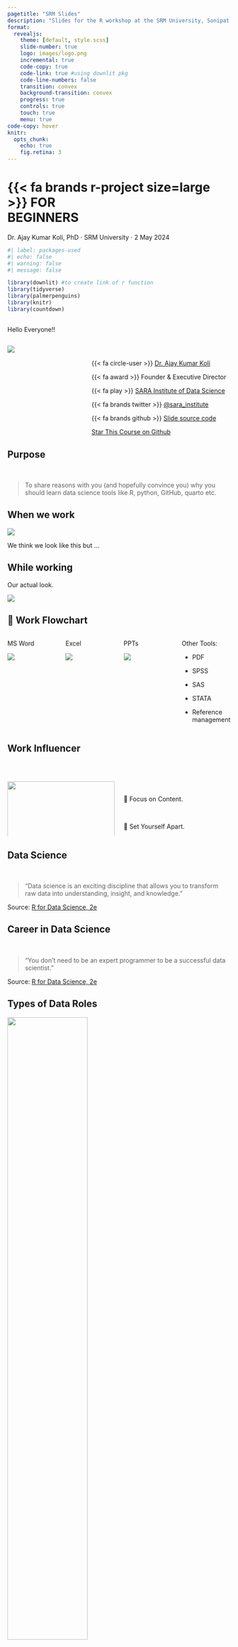 ```yaml
---
pagetitle: "SRM Slides"
description: "Slides for the R workshop at the SRM University, Sonipat."
format: 
  revealjs:
    theme: [default, style.scss]
    slide-number: true
    logo: images/logo.png
    incremental: true
    code-copy: true
    code-link: true #using downlit pkg
    code-line-numbers: false
    transition: convex
    background-transition: convex
    progress: true
    controls: true
    touch: true
    menu: true
code-copy: hover
knitr:
  opts_chunk: 
    echo: true
    fig.retina: 3
---
```


# [{{< fa brands r-project size=large >}} FOR<br>BEGINNERS]{.r-fit-text .right .navy-blue} {background-image="images/title-front.jpg" background-size=cover}

[Dr. Ajay Kumar Koli, PhD $\cdot$ SRM University $\cdot$ 2 May 2024]{.r-fit-text}

```r
#| label: packages-used
#| echo: false
#| warning: false
#| message: false

library(downlit) #to create link of r function
library(tidyverse)
library(palmerpenguins)
library(knitr)
library(countdown)
```

## 

[Hello Everyone!!]{.theme-cursive .r-fit-text}

:::: {.columns}

::: {.column width="35%"}

![](images/ajay.png)
:::

::: {.column width="65%"}

<br>

{{< fa circle-user >}} [Dr. Ajay Kumar Koli](https://koliajay.netlify.app/) 

{{< fa award >}} Founder & Executive Director

{{< fa play >}} [SARA Institute of Data Science](https://saraedu.netlify.app/)

{{< fa brands twitter >}} [@sara_institute](https://twitter.com/sara_institute)

{{< fa brands github >}} [Slide source code](https://github.com/sara-edu/workshop-r-mdu.github.io)

```{=html}
<a class="github-button" href="https://github.com/sara-edu/slides-r-course" data-icon="octicon-star" data-size="large" data-show-count="true" aria-label="Star this course on Github">Star This Course on Github</a><script async defer src="https://buttons.github.io/buttons.js"></script>
```
:::

::::

## Purpose

<br>

> To share reasons with you (and hopefully convince you) why you should learn data science tools like R, python, GitHub, quarto etc.

## When we work {.center}

![](images/researcher.jpg){fig-align="center"}

[We [think]{.theme-red} we look like this but ...]{.r-fit-text}

## While working {.center}

[Our [actual]{.theme-red} look.]{.r-fit-text}

![](images/researcher-sad.webp){fig-align="center"}

## 🤯 Work Flowchart

:::: {.columns .center}

::: {.column width="25%"}
MS Word

![](images/word.png)
:::

::: {.column width="25%"}
Excel

![](images/excel.png)

:::

::: {.column width="25%"}
PPTs

![](images/ppt.png)
:::

::: {.column width="25%"}
Other Tools:

::: {.nonincremental}

- PDF

- SPSS

- SAS

- STATA

- Reference management

:::

:::

::::

## Work Influencer

<br>

:::: {.columns}

::: {.column width="50%"}
![](https://media2.giphy.com/media/uudzUtVcsLAoo/giphy.gif?cid=ecf05e47fkaog688v6ft2g7rjkhz2oficp1uf3puupiag8ox&ep=v1_gifs_search&rid=giphy.gif&ct=g){width=100%}
:::

::: {.column width="50%"}

<br>

[👀 Focus on Content.]{.r-fit-text}

<br>

[💅 Set Yourself Apart.]{.r-fit-text}

:::

::::

## Data Science

<br>

> "Data science is an exciting discipline that allows you to transform raw data into understanding, insight, and knowledge."

::: aside
[Source: [R for Data Science, 2e](https://r4ds.hadley.nz/intro)]{.small}
:::

## Career in Data Science

<br>

> "You don't need to be an expert programmer to be a successful data scientist."

::: aside
[Source: [R for Data Science, 2e](https://r4ds.hadley.nz/intro)]{.small}
:::

## Types of Data Roles {.center}

![](images/career.jpg){fig-align='center' width="60%"}

::: aside
[[Source: Alex Wang](https://www.linkedin.com/feed/update/urn:li:activity:7142645513215950850/)]{.small}
:::

## Data Science Process {.center}

<br>

![](https://r4ds.hadley.nz/diagrams/data-science/base.png)

<br>

::: aside

[Source: [R for Data Science, 2e](https://r4ds.hadley.nz/intro)]{.small}

:::

## Table of Content {#sec-toc}

::: nonincremental
-   [R & RStudio](#sec-basics) ✅

-   Basics of Quarto

-   Data Visualization

-   Publish using Quarto

-   Data Wrangling
:::

# {background-image="https://images.unsplash.com/photo-1636819488524-1f019c4e1c44?q=80&w=1932&auto=format&fit=crop&ixlib=rb-4.0.3&ixid=M3wxMjA3fDB8MHxwaG90by1wYWdlfHx8fGVufDB8fHx8fA%3D%3D"  background-size="cover" #sec-basics}

:::: {.columns}

::: {.column width="40%"}

:::

::: {.column width="60%"}

<br>
<br>

[R and <br> RStudio]{.theme-tech .r-fit-text .right}

:::

::::

::: aside

[Background image by [Andy Hermawan](https://unsplash.com/@kolamdigital)]{.small}

:::

# {background-image="images/exploder.gif" background-position="center" background-size="contain" .inverse}

<br>
<br>
<br>
<br>
<br>
<br>
<br>
<br>
<br>
<br>
<br>
<br>
<br>

::: aside
[[Artwork by [Alision Horst](https://allisonhorst.com/)]{.small}]{.small .theme-white}
:::

## R Programming Language

<br> <br>

::: columns
::: {.column width="30%"}
![](https://upload.wikimedia.org/wikipedia/commons/thumb/1/1b/R_logo.svg/1920px-R_logo.svg.png)
:::

::: {.column width="70%"}
<br> 

"R is a free software environment for statistical computing and graphics."
:::
:::

::: aside
[Source: [R for Data Science, 2e](https://r4ds.hadley.nz/intro)]{.small}
:::

## History of R

::: nonincremental
-   Initially developed as **S** language by Bells Labs.

-   First appeared in August 1993 as **R** language by:
:::

::: columns
::: {.column width="50%"}
`Ross Ihaka`<br>(New Zealand Statistician)

![](https://cdn.auckland.ac.nz/aem/content/auckland/en/science/about-the-faculty/department-of-statistics/ihaka-lecture-series/_jcr_content/leftpar/imagecomponent/image.img.480.low.jpg/1561079330278.jpg)
:::

::: {.column width="50%"}
`Robert Gentleman`<br>(Canadian Statistician)

![](https://www.computerhope.com/people/pictures/robert_gentleman.jpg){width="350"}
:::
:::

## R is FREE

[Download](https://cran.r-project.org/mirrors.html) R from CRAN

![](images/cran.png)

## R Console

::: columns
::: {.column width="50%"}
<br>

-   R version 4.3.1 (2023-06-16)

-   R name "Beagle Scouts"

-   R licence "ABSOLUTELY NO WARRANTY"

-   R prompt `>|`
:::

::: {.column width="50%"}
![](images/r-console.png){height="650" width="500"}
:::
:::

## Workspace Image

::: columns

::: {.column width="50%"}

<br>

- Don't save workspace image.

-   It helps in "freshly minted R sessions".

-   "put more trust in your script than in your memory".
:::

::: {.column width="50%"}
![](images/r-close.png){height="650" width="500"}
:::
:::

::: aside
[[Source: R Bloggers](https://www.r-bloggers.com/2017/04/using-r-dont-save-your-workspace/)]{.small}
:::

#  {.inverse}

[OPERATORS]{.r-fit-text}

## Operators

> "Operators are used to perform operations on variables and values."

<br>

`12 + 3` in this code `+` is an operator.

<br>

::: {.callout-tip}
Put spaces between and around operators (`=+-*/`)
:::

::: aside
[Source: [w3schools](https://www.w3schools.com/r/r_operators.asp)]{.small}
:::

<!-- ## Types of R Operators: -->

<!-- -   Arithmetic operators -->
<!-- -   Assignment operators -->
<!-- -   Comparison operators -->
<!-- -   Logical operators -->
<!-- -   Miscellaneous operators -->

## R Arithmetic Operators

Arithmetic operators are used with numeric values to perform common mathematical operations:

<br>

| Operator | Name           | Example |
|----------|----------------|---------|
| `+`      | Addition       | x + y   |
| `-`      | Subtraction    | x - y   |
| `*`      | Multiplication | x \* y  |
| `/`      | Division       | x / y   |
| `^`      | Exponent       | x \^ y  |

## R Console {.center}

<br>

::: columns
::: {.column width="50%"}
### [Code]{.center}

```r
#| label: number
#| eval: false
7
```
:::

::: {.column width="50%"}
### [Output]{.center}

```r
#| label: number
#| echo: false
#| output: asis
```
:::
:::

## R Console: Addition {.center}

<br>

::: columns
::: {.column width="50%"}
### [Code]{.center}

```r
#| label: add
#| eval: false
2 + 1
```
:::

::: {.column width="50%"}
### [Output]{.center}

```r
#| label: add
#| echo: false
#| output: asis
```
:::
:::

## R Console: Subtraction {.center}

<br>

::: columns

::: {.column width="50%"}
### [Code]{.center}

```r
#| label: subtract
#| eval: false
10 - 2
```
:::

::: {.column width="50%"}
### [Output]{.center}

```r
#| label: subtract
#| echo: false
#| output: asis
```
:::

:::

## R Console: Multiplication {.center}

<br>

::: columns
::: {.column width="50%"}
### [Code]{.center}

```r
#| label: multiply
#| eval: false
12 * 4
```
:::

::: {.column width="50%"}
### [Output]{.center}

```r
#| label: multiply
#| echo: false
#| output: asis
```
:::
:::

## R Console: Division {.center}

<br>

::: columns
::: {.column width="50%"}
### [Code]{.center}

```r
#| label: division
#| eval: false
25 / 5
```
:::

::: {.column width="50%"}
### [Output]{.center}

```r
#| label: division
#| echo: false
#| output: asis
```
:::
:::

## R Comparison Operators

Comparison operators are used to compare two values:

<br>

| Operator | Name                     | Example |
|----------|--------------------------|---------|
| `==`     | Equal                    | x == y  |
| `!=`     | Not equal                | x != y  |
| `>`      | Greater than             | x > y   |
| `<`      | Less than                | x < y   |
| `>=`     | Greater than or equal to | x >= y  |
| `<=`     | Less than or equal to    | x <= y  |


## R Console: Logic {.center}

<br>

::: columns
::: {.column width="50%"}
### [Code]{.center}

```r
#| label: logic1
#| eval: false
4 == 5
```
:::

::: {.column width="50%"}
### [Output]{.center}

```r
#| label: logic1
#| echo: false
#| output: asis
```
:::
:::

## R Console: Logic {.center}

<br>

::: columns
::: {.column width="50%"}
### [Code]{.center}

```r
#| label: logic2
#| eval: false
67 > 60
```
:::

::: {.column width="50%"}
### [Output]{.center}

```r
#| label: logic2
#| echo: false
#| output: asis
```
:::
:::

## R Console {.center}

<br>

::: columns
::: {.column width="75%"}
### [Code]{.center}

```r
#| label: calci5
#| eval: false
3434 + 343453 * 2323 / 534 - 1000
```
:::

::: {.column width="25%"}
### [Output]{.center}

```r
#| label: calci5
#| echo: false
#| output: asis
```
:::

<br> 
<br>

::: callout-important
R follows the BODMAS (bracket, order, division, multiplication, addition and subtraction) rule to solve mathematical equations.
:::
:::

## R Console

<br>

::: columns
::: {.column width="50%"}
### [Code]{.center}

```r
#| label: misc1
#| eval: false
12:18
```
:::

::: {.column width="50%"}
### [Output]{.center}

```r
#| label: misc1
#| echo: false
#| output: asis
```
:::
:::

<br>
<br>

::: {.callout-important}
R Miscellaneous Operators: Miscellaneous operators are used to manipulate data.

|          |                                           |            |
|----------|-------------------------------------------|------------|
| Operator | Description                               | Example    |
| `:`      | Creates a series of numbers in a sequence | 1:10       |

:::

## Plot Using R

::: panel-tabset
### Code

```r
#| label: plot1
#| eval: false
plot(1:100)
```

### Output

```r
#| label: plot1
#| echo: false
#| output: asis
```
:::

## 😏 That's Okay But How To

::: nonincremental
-   combine plot, text, tables and images in a single file.

-   publish my work online or convert into a word, pdf or html file.

-   work efficiently with my different projects and save, share and track them.
:::

## {background-color=#000000 transition="zoom" transition-speed="slow" .center}

[🔥 WE NEED A SUPERHERO 🔥]{.r-fit-text}

![](https://media3.giphy.com/media/o6FWop1Gbuyly/giphy.gif?cid=ecf05e474i92dhzes35zr0jtervmdixne1moeehvvtnntmm8&ep=v1_gifs_related&rid=giphy.gif&ct=g){fig-align="center"}

# {.inverse .center}

![](images/logo-rstd.png){height=150}

[
[S]{.rainbow-orange}
[T]{.rainbow-yellow}
[U]{.rainbow-green}
[D]{.rainbow-indigo}
[I]{.rainbow-red}
[O]{.rainbow-purple}
]{.r-fit-text}

## posit, earlier RStudio

<br>

::: columns
::: {.column width="70%"}
-   RStudio is an integrated development environment (IDE) for R and Python.

-   As per posit, RStudio is "the most trusted IDE for open source data science".

- [Download](https://posit.co/download/rstudio-desktop/) RStudio.
:::

::: {.column width="30%"}
![](https://www.rstudio.com/wp-content/uploads/2018/10/RStudio-Logo-Flat.png){fig-align="center"} ![](images/posit-logo.svg)
:::
:::

::: aside
[Source: [posit](https://posit.co/products/open-source/rstudio/)]{.small}
:::

## RStudio IDE {.center}

![](images/rstd_ide.png){fig-align=center}

## RStudio IDE

"It includes a console, syntax-highlighting editor that supports direct code execution, and tools for plotting, history, debugging, and workspace management." 

![](images/rstd_ide.png){fig-align=right width="50%"}

::: aside
[Source: [posit](https://posit.co/products/open-source/rstudio/)]{.small}
:::

## [RStudio $\rightarrow$ Tools $\rightarrow$ Global Options]{.r-fit-text .center}

![](images/rstd_options1.png){fig-align="center"}

## [RStudio $\rightarrow$ Tools $\rightarrow$ Global Options]{.r-fit-text .center}

![](images/rstd_options2.png){fig-align="center"}


## R & RStudio {.center .theme-cursive}

<br>

::: columns
::: {.column width="50%"}
### Imagine R as a powerful engine

<br>

[{{< fa gear size=7x >}}]{.theme-red}
:::

::: {.column width="50%"}
### and RStudio as a stylish car

<br>

[{{< fa car size=7x >}}]{.theme-blue}
:::
:::

#  {.inverse .center}

![](images/project-logo.png)

[PROJECT]{.r-fit-text}

## Open RStudio {.center}

![](images/rstd-proj.png)

## RStudio Without Project {.center}

![](images/rstd-proj-none.png)

## RStudio Without Project {.center}

![](images/rstd-proj-folders.png)

## RStudio Project Helps: {background-image="images/r-projects.jpg" background-size="55%" background-position="bottom right"}

::: columns
::: {.column width="100%"}
-   "to divide your work into multiple contexts, each with their own"
    -   working directory,
    -   workspace,
    -   history, and
    -   source documents."
:::
:::

::: aside
[Source: [RStudio](https://support.rstudio.com/hc/en-us/articles/200526207-Using-Projects) & Artwork by [Allison Horst](https://www.allisonhorst.com/)]{.small}
:::

## {background-color="#000"}

[⛷️ Create <br> RStudio Project <br> in 4 Steps ⛷️]{.r-fit-text .center}

## Create RStudio Project {.center}

![](images/rstd_proj1.png)

## Create RStudio Project {.center}

![](images/rstd_proj2.png)

## [In Case Anything Goes Wrong$...$]{.theme-red} {.center}

![](images/rstd_proj3.1.png)

## Create RStudio Project {.center}

![](images/rstd_proj3.png)

## Create RStudio Project {.center}

![](images/rstd_proj4.png)

## Create RStudio Project {.center}

![](images/rstd_proj4a.png)

## Create RStudio Project {.center}

![](images/rstd_proj4b.png)

## Create RStudio Project {.center}

![](images/rstd_proj4c.png)

## RStudio Project "name" {.center}

![](images/rstd_proj_name.png)

## RStudio Project "path" {.center}

![](images/rstd_proj_path1.png)

## RStudio Project {.center}

![](images/rstd_proj_path2.png)


# {.inverse .center}

![](images/code_hero.gif)

::: {aside}
[[Artwork by [Alision Horst](https://allisonhorst.com/)]{.small}]{.small}
:::

## Write R Codes in

> R Console

!["The code input and output are in the R console"](images/code-console.png){height="500"}

## Write R Codes in

> R script using RStudio.

![](images/code-script.png)

## Write R Codes in

> Quarto document using RStudio

![](images/code-quarto.png)
:::

## R Script (.R)

> Write codes in the R script $\rightarrow$ Console will show the results.

-   Benefits of writing codes in R script:
    -   You can save it for later use and revision.
    -   You can share with others.
    -   A better track of codes.

## 💡 Tips for R Script

1.  Writing readable code because other people might need to use your code.

2.  Writing readable code because you might need to use your code, a few weeks/months/years after you've written it.

3.  Put spaces between and around variable names and operators (`=+-*/`).

4.  Break up long lines of code.

5.  Keeping a consistent style.

::: aside
[Source: [Marius Mather](https://bookdown.org/marius_mather/Rad/tips-for-effective-r-programming.html) also [Tomaž Kaštrun](https://tomaztsql.wordpress.com/2023/01/31/tips-for-organising-your-r-code/)]{.small}
:::

#  {.inverse}

![](images/rainbowr.gif){fig-align="center"}

[FUNCTION]{.r-fit-text .center}

::: {aside}
[Artwork by [Alision Horst](https://allisonhorst.com/)]{.small}
:::

## R Function

-   "A function, in a programming environment, is a set of instructions."

-   "A programmer builds a function to avoid repeating the same task, or reduce complexity."

## R Function

::: panel-tabset
### Code

```r
#| label: fun-round1
#| eval: false

round(24.3454, 3)
```

<br>

`round(argument 1, argument 2)`

### Output

```r
#| label: fun-round1
#| echo: false
#| output: asis

```
:::

## Structure of R Function {.center transition="fade"}

<br>

![](images/function_str1.png)

## Structure of R Function {.center transition="fade"}

<br>

![](images/function_str2.png)

## Structure of R Function {.center transition="fade"}

<br>

![](images/function_str3.png)

## Structure of R Function {.center transition="fade"}

<br>

![](images/function_str4.png)

## Structure of R Function {.center transition="fade"}

<br>

![](images/function_str5.png)

<!-- ## Structure of R function {.center background-image="images/function-args.png" background-size="80%"} -->

## Round Function

::: panel-tabset
### Code

Function with default argument.

```r
#| label: fun-round2
#| eval: false

round(46.487)
```

### Output

```r
#| label: fun-round2
#| echo: false
#| output: asis

```
:::

## Round Function

::: panel-tabset
### Code

Function with a specific value of an argument.

```r
#| label: fun-round3
#| eval: false

round(x = 46.587, digits = 2)
```

### Output

```r
#| label: fun-round3
#| echo: false
#| output: asis

```
:::

## Square Root Function

::: panel-tabset
### Code

Function with a specific value of an argument.

```r
#| label: fun-sqrt
#| eval: false

sqrt(x = 9)
```

### Output

```r
#| label: fun-sqrt
#| echo: false
#| output: asis

```
:::

## Sequence Function

::: panel-tabset
### Code

Function with a specific value of an argument.

```r
#| label: fun-seq
#| eval: false

seq.int(from = 10, to = 30, by = 5)
```

or

```r
#| label: fun-seq1
#| eval: false

seq.int(from = 10,
        to = 30,
        by = 5)
```

### Output

```r
#| label: fun-seq
#| echo: false
#| output: asis

```
:::

#  {.inverse}

![](images/stormyr.gif){fig-align="center"}

[COMMENT]{.r-fit-text .center}

::: {aside}
[Artwork by [Alision Horst](https://allisonhorst.com/)]{.small}
:::

## Comment:

-   "Humans will be able to read the comments, but your computer will pass over them."

-   In R, `#` is used as a commenting symbol.

::: aside
[[Source: Wikipedia](https://en.wikipedia.org/wiki/Comment_computer_programming)]{.small}
:::

#  {.inverse}

![](images/pkgs-space.png){fig-align="center"}

[PACKAGES]{.r-fit-text}

## R Packages {background-image="https://miro.medium.com/v2/resize:fit:732/1*qVn_OyvyHA6AG2gaQkTXfA.png" background-opacity="0.15" background-size="contain" background-position="right"}

"An R package is a collection of functions, data, and documentation that extends the capabilities of base R. Using packages is key to the successful use of R."[^3]

[^3]: [Source: R for Data Science, 2e](https://r4ds.hadley.nz/intro)

## R Packages 

![](images/metacran.png){width=75%}

::: aside
<br>[Source: [Metacran](https://www.r-pkg.org/)]{.small}
:::

## Install Packages {.center}

![](images/pkg-download1.png)

## Name of the Packages {.center}

![](images/pkg-download2.png)

## Installed Packages {.center}

![](images/pkg-download3.png)

## [Function to Install Packages]{.r-fit-text}

<br>

```r
#| eval: false

install.packages("tidyverse")
```

## Function to Call Package

<br>

```r
#| eval: false

library(tidyverse)
```

## Using Packages

-   You need to install package only once like:

    -   📚 We buy books once and use them again and again

    -   💡 Fix the bulb once and use it again and again.

## Using Packages

-   In every R document you need to **call once** the package using function `library()`, for example library(ggplot2).

-   Once in a while, you need to update the installed packages as well.

-   If you un-install R or RStudio, you will lose all installed packages.

## Tools $\rightarrow$ Package Updates {.center}

![](images/update-pkg1.png)

## Select Packages to Update {.center}

![](images/update-pkg2.png)

## Click Install Updates {.center}

![](images/update-pkg3.png)

## To Remove Packages {.center}

![](images/remove-pkg.png)

#  {.inverse}

![](images/heartyr.gif){fig-align="center"}

[OBJECTS]{.r-fit-text}

::: {aside}
[Artwork by [Alision Horst](https://allisonhorst.com/)]{.small}
:::

## R Object

<br>

> Just a name that you can use to call up stored data.

<br>

::: {.callout-important}
R assignment operators: Assignment operators are used to assign values to variables.

`my_var <- 3`

`my_var # print my_var`
:::

::: aside
[Source: [Garrett Grolemund](https://rstudio-education.github.io/hopr/basics.html#objects)]{.small}
:::

## Create Object

::: panel-tabset
### Code

```r
#| label: age
#| eval: false
age <- c(23, 25, 16, 40, 34)

age
```

### Output

```r
#| label: age
#| output: asis
#| echo: false 
```
:::

## Create Object

::: panel-tabset
### Code

```r
#| label: income
#| eval: false
income <- c(23000, 25000, 16000, 4000, 34000)

income
```

### Output

```r
#| label: income
#| output: asis
#| echo: false 
```
:::

## Create Object

::: panel-tabset
### Code

```r
#| label: name
#| eval: false
name <- c("Bhim", "Rama", "Sara", "Phule", "Savitri")

name
```

### Output

```r
#| label: name
#| output: asis
#| echo: false 
```
:::

## Create Object

::: panel-tabset
### Code

```r
#| label: place
#| eval: false
place <- c("MH", "RJ", "DL", "HR", "HR")

place
```

### Output

```r
#| label: place
#| output: asis
#| echo: false 
```
:::

## Create Object

::: panel-tabset
### Code

```r
#| label: weight
#| eval: false
weight_kg <- c(50, 52, 61, 40, 70)

weight_kg
```

### Output

```r
#| label: weight
#| output: asis
#| echo: false 
```
:::

## [💡Guidelines to Name R Objects:]{.r-fit-text}

-   a name cannot start with a number.

-   a name cannot use some special symbols, like `^`, `!`, `$`, `@`, `+`, `-`, `/`, or `*`,`:`.

-   avoid caps.

-   avoid space.

-   use dash (like weight-kg) or underscore (like weight_kg).

-   if chronology matters then add date (2020-09-05-file-name).

## [RStudio Environment Window]{.r-fit-text}

<br>

![](images/rstd-env.png)

[🤔 How to combine all these objects and form a data set?]{.r-fit-text .fragment .theme-red}

## 👇 Something Like This 😻😻

<br>

```r
#| echo: false

example_df <- data.frame(name, income, age, place, weight_kg)

example_df
```

## [How to Create a Data Object?]{.r-fit-text}

::: panel-tabset
### Code

```r
#| label: df
#| eval: false
example_df <- data.frame(name, income, age, place, weight_kg)

example_df
```

### Output

```r
#| label: df
#| output: true
#| echo: false 
```
:::

## Export Data as a `csv` File

::: panel-tabset
### Code

```r
#| label: export-csv
#| eval: false

library(readr)

# create a folder in wd & name it "data"
write_csv(example_df, "data/example_df.csv") 
```

### Output

```r
#| label: export-csv
#| output: asis
#| echo: false 
```

To see the created file, check the "data" folder in your working directory.
:::

## List of All Objects

::: panel-tabset
### Code

```r
#| label: objects-list
#| eval: false

objects()
```

### Output

```r
#| label: objects-list
#| output: asis
#| echo: false 
```
:::

#  {.inverse}

![](images/breakr.gif){fig-align="center"}

[COMMUNITY]{.r-fit-text}

::: {aside}
[Artwork by [Alision Horst](https://allisonhorst.com/)]{.small}
:::

## Help Using Console `>`

> in console type `?your query`

-   for example `?knitr`.

-   for example `?mtcars`.

-   for example `?dplyr`.

## RStudio: Package Website {.center}

<br>

![](images/help-cran.png)

## [Posit Community](https://community.rstudio.com/latest) {.center}

![](images/help-posit.png)

## [Stack Overflow](https://stackoverflow.com/) {.center}

![](images/help-stack.png)

## [GitHub](https://github.com/) {.center}

![](images/help-git.png)

## Social Media #RStats {.center}

::: {layout-ncol=2}

![](images/help-tweet.png)

![](images/code_hero.jpg)

:::

::: {aside}
[Artwork by [Alision Horst](https://allisonhorst.com/)]{.small}
:::

## References {.scrollable .small}

::: {.nonincremental}

- Title slide background image is from [Joanna Kosinska](https://unsplash.com/photos/white-baubles-and-sleigh-bells-0CQfTLOVTPU).

- R for Data Science (2e) by Hadley Wickham, Mine Çetinkaya-Rundel, and Garrett Grolemund. [ebook link](https://r4ds.hadley.nz/)

- R bloggers <https://www.r-bloggers.com/>

- The R Project for Statistical Computing <https://www.r-project.org/>

- posit (earlier RStudio) <https://posit.co/>

- R packages for data science <https://www.tidyverse.org/>

:::

# {background-image="https://images.unsplash.com/photo-1553379762-ff913d5513b5?q=80&w=2070&auto=format&fit=crop&ixlib=rb-4.0.3&ixid=M3wxMjA3fDB8MHxwaG90by1wYWdlfHx8fGVufDB8fHx8fA%3D%3D" background-size="cover"}

:::: {.columns}

::: {.column width="70%"}
[Thank<br>You]{.r-fit-text .theme-cursive .theme-navy-blue .left}
:::

::: {.column width="30%"}

:::

::::

::: aside
[Background image by [Oh Tilly](https://unsplash.com/photos/white-flowers-B8_YF4fjPwo)]{.small}
:::

